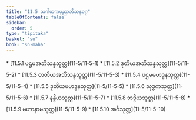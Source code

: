 ```yaml
---
title: "11.5 သဂါထကပုညာဘိသန္ဒဝဂ္ဂ"
tableOfContents: false
sidebar:
  order: 5
type: "tipitaka"
basket: "su"
book: "sn-maha"
---
```



<DynamicBreadcrumb />



<TableOfContents book="sn-maha" section="11.5">
* [11.5.1 ပဌမအဘိသန္ဒသုတ္တ](11-5/11-5-1)
* [11.5.2 ဒုတိယအဘိသန္ဒသုတ္တ](11-5/11-5-2)
* [11.5.3 တတိယအဘိသန္ဒသုတ္တ](11-5/11-5-3)
* [11.5.4 ပဌမမဟဒ္ဓနသုတ္တ](11-5/11-5-4)
* [11.5.5 ဒုတိယမဟဒ္ဓနသုတ္တ](11-5/11-5-5)
* [11.5.6 သုဒ္ဓကသုတ္တ](11-5/11-5-6)
* [11.5.7 နန္ဒိယသုတ္တ](11-5/11-5-7)
* [11.5.8 ဘဒ္ဒိယသုတ္တ](11-5/11-5-8)
* [11.5.9 မဟာနာမသုတ္တ](11-5/11-5-9)
* [11.5.10 အင်္ဂသုတ္တ](11-5/11-5-10)
</TableOfContents>